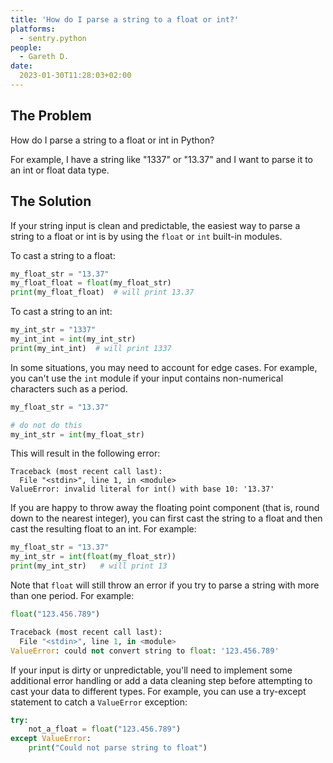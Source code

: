 ```yaml
---
title: 'How do I parse a string to a float or int?'
platforms: 
  - sentry.python
people: 
  - Gareth D.
date:
  2023-01-30T11:28:03+02:00
---
```


## The Problem

How do I parse a string to a float or int in Python?

For example, I have a string like "1337" or "13.37" and I want to parse it to an int or float data type.

## The Solution

If your string input is clean and predictable, the easiest way to parse a string to a float or int is by using the `float` or `int` built-in modules.

To cast a string to a float:

```python
my_float_str = "13.37"
my_float_float = float(my_float_str)
print(my_float_float)  # will print 13.37
```

To cast a string to an int:

```python
my_int_str = "1337"
my_int_int = int(my_int_str)
print(my_int_int)  # will print 1337
```

In some situations, you may need to account for edge cases. For example, you can't use the `int` module if your input contains non-numerical characters such as a period.

```python
my_float_str = "13.37"

# do not do this
my_int_str = int(my_float_str)
```

This will result in the following error:

```
Traceback (most recent call last):
  File "<stdin>", line 1, in <module>
ValueError: invalid literal for int() with base 10: '13.37'
```

If you are happy to throw away the floating point component (that is, round down to the nearest integer), you can first cast the string to a float and then cast the resulting float to an int. For example:

```python
my_float_str = "13.37"
my_int_str = int(float(my_float_str))
print(my_int_str)   # will print 13
```

Note that `float` will still throw an error if you try to parse a string with more than one period. For example:

```python
float("123.456.789")

Traceback (most recent call last):
  File "<stdin>", line 1, in <module>
ValueError: could not convert string to float: '123.456.789'
```

If your input is dirty or unpredictable, you'll need to implement some additional error handling or add a data cleaning step before attempting to cast your data to different types. For example, you can use a try-except statement to catch a `ValueError` exception:

```python
try:
    not_a_float = float("123.456.789")
except ValueError:
    print("Could not parse string to float")
```
